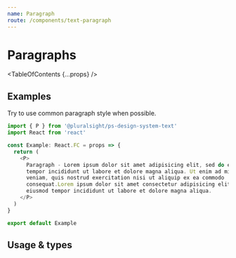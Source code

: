 ```yaml
---
name: Paragraph
route: /components/text-paragraph
---
```



# Paragraphs

<TableOfContents {...props} />

## Examples

Try to use common paragraph style when possible.

```typescript
import { P } from '@pluralsight/ps-design-system-text'
import React from 'react'

const Example: React.FC = props => {
  return (
    <P>
      Paragraph - Lorem ipsum dolor sit amet adipisicing elit, sed do eiusmod
      tempor incididunt ut labore et dolore magna aliqua. Ut enim ad minim
      veniam, quis nostrud exercitation nisi ut aliquip ex ea commodo
      consequat.Lorem ipsum dolor sit amet consectetur adipisicing elit, sed do
      eiusmod tempor incididunt ut labore et dolore magna aliqua.
    </P>
  )
}

export default Example
```

## Usage & types

<Usage
  install="npm install @pluralsight/ps-design-system-text"
  import="import { P } from '@pluralsight/ps-design-system-text'"
  packageName="text"
/>

<TypesTable>
  <TypesProp name="children" type="React.ReactNode" />
</TypesTable>
